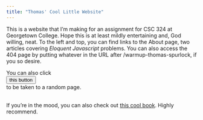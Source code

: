 ```yaml
---
title: "Thomas' Cool Little Website"
---
```


This is a website that I'm making for an assignment for CSC 324 at Georgetown College. Hope this is at least mildly entertaining and, God willing, neat. To the left and top, you can find links to the About page, two articles covering *Eloquent Javascript* problems. You can also access the 404 page by putting whatever in the URL after /warmup-thomas-spurlock, if you so desire.

```{=html}
You can also click  
<div id="button">
    <button type="button" class="btn btn-primary">this button
        <script src="js/random.js"></script>
    </button>
</div> to be taken to a random page.
<br>
<br>
```

If you're in the mood, you can also check out [this cool book](https://www.newadvent.org/fathers/1201.htm){target="_blank"}. Highly recommend.
